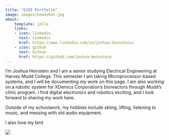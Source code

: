 ```yaml
---
title: "E155 Portfolio"
image: images/headshot.jpg
about:
    template: jolla
    links:
    - icon: linkedin
      text: Linkedin
      href: https://www.linkedin.com/in/joshua-heinstein/
    - icon: github
      text: Github
      href: https://github.com/Joshua-Heinstein
---
```

I'm Joshua Heinstein and I am a senior studying Electrical Engineering at Harvey Mudd College. This semester I am taking Microprocessor-based systems, and I will be documenting my work on this page. I am also working on a robotic system for XDemics Corporation's bioreactors through Mudd's clinic program. I find digital electronics and robotics exciting, and I look forward to sharing my work here. 

Outside of my schoolwork, my hobbies include skiing, lifting, listening to music, and messing with old audio equipment. 



I also love my bird

![](images/birb.jpg)